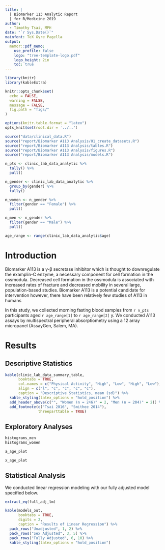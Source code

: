 ```yaml
---
title: |
  | Biomarker 113 Analytic Report
  | for R/Medicine 2019
author: 
  - Timothy Tsai, MPH
date: "`r Sys.Date()`"
mainfont: TeX Gyre Pagella
output: 
  memor::pdf_memo:
    use_profile: false
    logo: "tree-template-logo.pdf"
    logo_height: 2in
    toc: true
---
```


```r
library(knitr)
library(kableExtra)

knitr::opts_chunk$set(
  echo = FALSE,
  warning = FALSE,
  message = FALSE,
  fig.path = "figs/"
)

options(knitr.table.format = "latex")
opts_knit$set(root.dir = '../..')
```

```r
source("data/clinical_data.R")
source("report/Biomarker A113 Analysis/01_create_datasets.R")
source("report/Biomarker A113 Analysis/tables.R")
source("report/Biomarker A113 Analysis/figures.R")
source("report/Biomarker A113 Analysis/models.R")
```

```r
n_pts <- clinic_lab_data_analytic %>%
  tally() %>%
  pull()

n_gender <- clinic_lab_data_analytic %>%
  group_by(gender) %>%
  tally()

n_women <- n_gender %>% 
  filter(gender == "Female") %>%
  pull()

n_men <- n_gender %>% 
  filter(gender == "Male") %>%
  pull()

age_range <- range(clinic_lab_data_analytic$age)
```

\clearpage

# Introduction

Biomarker A113 is a γ-β secretase inhibitor which is thought to downregulate the examplin-C enzyme, a necessary component for cell formation in the ossmodula.  Decreased cell formation in the ossmodula is associated with increased rates of fracture and decreased mobility in several large, population-based studies.  Biomarker A113 is a potential candidate for intervention however, there have been relatively few studies of A113 in humans.

In this study, we collected morning fasting blood samples from `r n_pts` participants aged `r age_range[1]` to `r age_range[2]` y.  We conducted A113 assays by multispectral peripheral absorptiometry using a 12 array micropanel (AssayGen, Salem, MA).

# Results

## Descriptive Statistics

```r
kable(clinic_lab_data_summary_table,
      booktabs = TRUE,
      col.names = c("Physical Activity", "High", "Low", "High", "Low"), 
      align = c("l", "c", "c", "c", "c"),
      caption = "Descriptive Statistics, mean (sd)") %>% 
  kable_styling(latex_options = "hold_position") %>% 
  add_header_above(c("", "Women (n = 246)" = 2, "Men (n = 204)" = 2)) %>% 
  add_footnote(c("Tsai 2016", "Smithee 2014"),
               threeparttable = TRUE)
```

## Exploratory Analyses

```r
histograms_men
histograms_women
```

\clearpage

```r
a_age_plot
```

```r
x_age_plot
```

\clearpage

## Statistical Analysis
We conducted linear regression modeling with our fully adjusted model specified below.

```r
extract_eq(full_adj_lm)
```

```r
kable(models_out,
      booktabs = TRUE,
      digits = 2,
      caption = "Results of Linear Regression") %>% 
  pack_rows("Unadjusted", 1, 2) %>% 
  pack_rows("Sex Adjusted", 3, 5) %>% 
  pack_rows("Fully Adjusted", 6, 10) %>% 
  kable_styling(latex_options = "hold_position")
```
